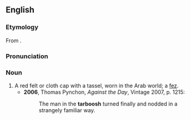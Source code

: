 ==English==
===Etymology===
From {{Arab.}} {{term|طربوس||tr=ʈarbūsh|sc=ARchar}}.

===Pronunciation===
{{IPA|/tɑːˈbuːʃ/}}

===Noun===
{{en-noun|es}}

# A red felt or cloth cap with a tassel, worn in the Arab world; a [[fez]].
#*'''2006''', Thomas Pynchon, ''Against the Day'', Vintage 2007, p. 1215:
#*:The man in the '''tarboosh''' turned finally and nodded in a strangely familiar way.